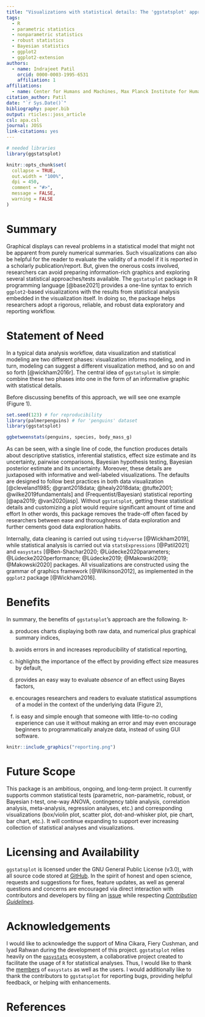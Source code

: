 ```yaml
---
title: "Visualizations with statistical details: The 'ggstatsplot' approach"
tags:
  - R
  - parametric statistics
  - nonparametric statistics
  - robust statistics
  - Bayesian statistics
  - ggplot2
  - ggplot2-extension
authors:
  - name: Indrajeet Patil
    orcid: 0000-0003-1995-6531
    affiliation: 1
affiliations:
  - name: Center for Humans and Machines, Max Planck Institute for Human Development, Berlin, Germany
citation_author: Patil
date: "`r Sys.Date()`"
bibliography: paper.bib
output: rticles::joss_article
csl: apa.csl
journal: JOSS
link-citations: yes
---
```


```r
# needed libraries
library(ggstatsplot)

knitr::opts_chunk$set(
  collapse = TRUE,
  out.width = "100%",
  dpi = 450,
  comment = "#>",
  message = FALSE,
  warning = FALSE
)
```

# Summary

Graphical displays can reveal problems in a statistical model that might not be
apparent from purely numerical summaries. Such visualizations can also be
helpful for the reader to evaluate the validity of a model if it is reported in
a scholarly publication/report. But, given the onerous costs involved,
researchers can avoid preparing information-rich graphics and exploring several
statistical approaches/tests available. The `ggstatsplot` package in R
programming language [@base2021] provides a one-line syntax to enrich
`ggplot2`-based visualizations with the results from statistical analysis
embedded in the visualization itself. In doing so, the package helps researchers
adopt a rigorous, reliable, and robust data exploratory and reporting
workflow.

# Statement of Need

In a typical data analysis workflow, data visualization and statistical modeling
are two different phases: visualization informs modeling, and in turn, modeling
can suggest a different visualization method, and so on and so forth
[@wickham2016r]. The central idea of `ggstatsplot` is simple: combine these two
phases into one in the form of an informative graphic with statistical details.

Before discussing benefits of this approach, we will see one example (Figure
1).

```r
set.seed(123) # for reproducibility
library(palmerpenguins) # for 'penguins' dataset
library(ggstatsplot)

ggbetweenstats(penguins, species, body_mass_g)
```

As can be seen, with a single line of code, the function produces details about
descriptive statistics, inferential statistics, effect size estimate and its
uncertainty, pairwise comparisons, Bayesian hypothesis testing, Bayesian
posterior estimate and its uncertainty. Moreover, these details are juxtaposed
with informative and well-labeled visualizations. The defaults are designed to
follow best practices in both data visualization [@cleveland1985;
@grant2018data; @healy2018data; @tufte2001; @wilke2019fundamentals] and
(Frequentist/Bayesian) statistical reporting [@apa2019; @van2020jasp]. Without
`ggstatsplot`, getting these statistical details and customizing a plot would
require significant amount of time and effort In other words, this package
removes the trade-off often faced by researchers between ease and thoroughness
of data exploration and further cements good data exploration habits.

Internally, data cleaning is carried out using `tidyverse` [@Wickham2019], while
statistical analysis is carried out via `statsExpressions` [@Patil2021] and
`easystats` [@Ben-Shachar2020; @Lüdecke2020parameters; @Lüdecke2020performance;
@Lüdecke2019; @Makowski2019; @Makowski2020] packages. All visualizations are
constructed using the grammar of graphics framework [@Wilkinson2012], as
implemented in the `ggplot2` package [@Wickham2016].

# Benefits

In summary, the benefits of `ggstatsplot`'s approach are the following. It-

a. produces charts displaying both raw data, and numerical plus graphical
   summary indices,

b. avoids errors in and increases reproducibility of statistical reporting,

c. highlights the importance of the effect by providing effect size measures by
   default,

d. provides an easy way to evaluate *absence* of an effect using Bayes factors,

e. encourages researchers and readers to evaluate statistical assumptions of a
model in the context of the underlying data (Figure 2),

f. is easy and simple enough that someone with little-to-no coding experience
   can use it without making an error and may even encourage beginners to
   programmatically analyze data, instead of using GUI software.

```r
knitr::include_graphics("reporting.png")
```

# Future Scope

This package is an ambitious, ongoing, and long-term project. It currently
supports common statistical tests (parametric, non-parametric, robust, or
Bayesian *t*-test, one-way ANOVA, contingency table analysis, correlation
analysis, meta-analysis, regression analyses, etc.) and corresponding
visualizations (box/violin plot, scatter plot, dot-and-whisker plot, pie chart,
bar chart, etc.). It will continue expanding to support ever increasing
collection of statistical analyses and visualizations.

# Licensing and Availability

`ggstatsplot` is licensed under the GNU General Public License (v3.0), with all
source code stored at [GitHub](https://github.com/IndrajeetPatil/ggstatsplot/).
In the spirit of honest and open science, requests and suggestions for fixes,
feature updates, as well as general questions and concerns are encouraged via
direct interaction with contributors and developers by filing an
[issue](https://github.com/IndrajeetPatil/ggstatsplot/issues) while respecting
[*Contribution
Guidelines*](https://indrajeetpatil.github.io/ggstatsplot/CONTRIBUTING.html).

# Acknowledgements

I would like to acknowledge the support of Mina Cikara, Fiery Cushman, and Iyad
Rahwan during the development of this project. `ggstatsplot` relies heavily on
the [`easystats`](https://github.com/easystats/easystats) ecosystem, a
collaborative project created to facilitate the usage of `R` for statistical
analyses. Thus, I would like to thank the
[members](https://github.com/orgs/easystats/people) of `easystats` as well as
the users. I would additionally like to thank the contributors to `ggstatsplot`
for reporting bugs, providing helpful feedback, or helping with enhancements.

# References

